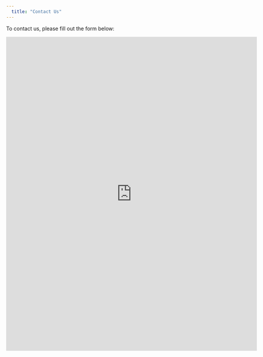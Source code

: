```yaml
---
  title: "Contact Us"
---
```


  To contact us, please fill out the form below:
  
  
  <iframe src="https://docs.google.com/forms/d/e/1FAIpQLScXCh0TKCb0MVIPG7r0c6QIzNhtIcNP1vDOZ3Bq7hK9bT2ZQg/viewform?embedded=true" width="680" height="850" frameborder="0" marginheight="0" marginwidth="0">Loading…</iframe>

